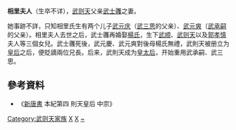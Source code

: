 '''相里夫人'''（生卒不详），[[武则天|武则天]]父亲[[武士彠|武士彠]]之妻。

她事跡不詳，只知相里氏生有两个儿子[[武元庆|武元庆]]（[[武三思|武三思]]的父亲）、[[武元爽|武元爽]]（[[武承嗣|武承嗣]]的父亲）。相里夫人去世之后，武士彠再婚娶[[孝明高皇后|楊氏]]，生下[[武顺|武顺]]、[[武则天|武则天]]以及[[郭孝慎|郭孝慎]]夫人等三個女兒。武士彠死後，武元慶、武元爽對後母楊氏無禮，武則天被册立为[[皇后|皇后]]之后，便貶謫兩位兄長。后来，武則天成为[[皇太后|皇太后]]，开始重用武承嗣、武三思。

==參考資料==
*《[[新唐书|新唐書]] 本紀第四 則天皇后 中宗》

{{唐朝皇后}}
[[Category:武则天家族|Category:武则天家族]]
[[Category:唐朝女性人物|X]]
[[Category:中国皇帝嫡妻未得封后者|X]]
[[Category:相里姓|~]]